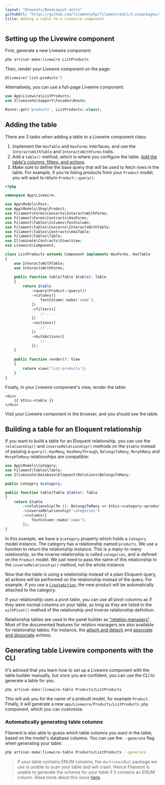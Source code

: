 ```yaml
---
layout: "@layouts/BaseLayout.astro"
githubUrl: "https://github.com/filamentphp/filament/edit/3.x/packages/tables/docs/11-adding-a-table-to-a-livewire-component.md"
title: Adding a table to a Livewire component
---
```


## Setting up the Livewire component

First, generate a new Livewire component:

```bash
php artisan make:livewire ListProducts
```

Then, render your Livewire component on the page:

```blade
@livewire('list-products')
```

Alternatively, you can use a full-page Livewire component:

```php
use App\Livewire\ListProducts;
use Illuminate\Support\Facades\Route;

Route::get('products', ListProducts::class);
```

## Adding the table

There are 3 tasks when adding a table to a Livewire component class:

1) Implement the `HasTable` and `HasForms` interfaces, and use the `InteractsWithTable` and `InteractsWithForms` traits.
2) Add a `table()` method, which is where you configure the table. [Add the table's columns, filters, and actions](getting-started#columns).
3) Make sure to define the base query that will be used to fetch rows in the table. For example, if you're listing products from your `Product` model, you will want to return `Product::query()`.

```php
<?php

namespace App\Livewire;

use App\Models\Post;
use App\Models\Shop\Product;
use Filament\Forms\Concerns\InteractsWithForms;
use Filament\Forms\Contracts\HasForms;
use Filament\Tables\Columns\TextColumn;
use Filament\Tables\Concerns\InteractsWithTable;
use Filament\Tables\Contracts\HasTable;
use Filament\Tables\Table;
use Illuminate\Contracts\View\View;
use Livewire\Component;

class ListProducts extends Component implements HasForms, HasTable
{
    use InteractsWithTable;
    use InteractsWithForms;
    
    public function table(Table $table): Table
    {
        return $table
            ->query(Product::query())
            ->columns([
                TextColumn::make('name'),
            ])
            ->filters([
                // ...
            ])
            ->actions([
                // ...
            ])
            ->bulkActions([
                // ...
            ]);
    }
    
    public function render(): View
    {
        return view('list-products');
    }
}
```

Finally, in your Livewire component's view, render the table:

```blade
<div>
    {{ $this->table }}
</div>
```

Visit your Livewire component in the browser, and you should see the table.

## Building a table for an Eloquent relationship

If you want to build a table for an Eloquent relationship, you can use the `relationship()` and `inverseRelationship()` methods on the `$table` instead of passing a `query()`. `HasMany`, `HasManyThrough`, `BelongsToMany`, `MorphMany` and `MorphToMany` relationships are compatible:

```php
use App\Models\Category;
use Filament\Tables\Table;
use Illuminate\Database\Eloquent\Relations\BelongsToMany;

public Category $category;

public function table(Table $table): Table
{
    return $table
        ->relationship(fn (): BelongsToMany => $this->category->products())
        ->inverseRelationship('categories')
        ->columns([
            TextColumn::make('name'),
        ]);
}
```

In this example, we have a `$category` property which holds a `Category` model instance. The category has a relationship named `products`. We use a function to return the relationship instance. This is a many-to-many relationship, so the inverse relationship is called `categories`, and is defined on the `Product` model. We just need to pass the name of this relationship to the `inverseRelationship()` method, not the whole instance.

Now that the table is using a relationship instead of a plain Eloquent query, all actions will be performed on the relationship instead of the query. For example, if you use a [`CreateAction`](../actions/prebuilt-actions/create), the new product will be automatically attached to the category.

If your relationship uses a pivot table, you can use all pivot columns as if they were normal columns on your table, as long as they are listed in the `withPivot()` method of the relationship *and* inverse relationship definition.

Relationship tables are used in the panel builder as ["relation managers"](../panels/resources/relation-managers#creating-a-relation-manager). Most of the documented features for relation managers are also available for relationship tables. For instance, the [attach and detach](../panels/resources/relation-managers#attaching-and-detaching-records) and [associate and dissociate](../panels/resources/relation-managers#associating-and-dissociating-records) actions.

## Generating table Livewire components with the CLI

It's advised that you learn how to set up a Livewire component with the table builder manually, but once you are confident, you can use the CLI to generate a table for you.

```bash
php artisan make:livewire-table Products/ListProducts
```

This will ask you for the name of a prebuilt model, for example `Product`. Finally, it will generate a new `app/Livewire/Products/ListProducts.php` component, which you can customize.

### Automatically generating table columns

Filament is also able to guess which table columns you want in the table, based on the model's database columns. You can use the `--generate` flag when generating your table:

```bash
php artisan make:livewire-table Products/ListProducts --generate
```

> If your table contains ENUM columns, the `doctrine/dbal` package we use is unable to scan your table and will crash. Hence Filament is unable to generate the schema for your table if it contains an ENUM column. Read more about this issue [here](https://github.com/doctrine/dbal/issues/3819#issuecomment-573419808).
